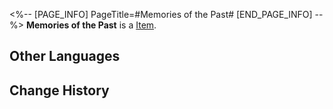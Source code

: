 <%-- [PAGE_INFO]
PageTitle=#Memories of the Past#
[END_PAGE_INFO] --%>
{{Item Infobox
|id          = 21004
|image       = Item Memories of the Past.png
|type        = 
|invCategory = Light Cone
|rarity      = 4
|effect      = Light Cone for the Path of {{Color|h|Harmony}}. The Light Cone ability is only effective for characters of this Path.
|description = An old photo lies on the far end of the table in the guardian's residence.<br />She would always subconsciously move her eyes away whenever she happened to see it.<br />The memories of the past had already become distant, but the dreams of today still linger.
}}
'''Memories of the Past''' is a [[Item]].

==Other Languages==
{{Other Languages
|en   = Memories of the Past
|zhs  = 记忆中的模样
|zht  = 記憶中的模樣
|ja   = {{Rubi|記憶|きおく}}の{{Rubi|中|なか}}の{{Rubi|姿|すがた}}
|ko   = 기억 속 모습
|es   = Imagen en el recuerdo
|fr   = Souvenirs du passé
|ru   = Воспоминания о прошлом
|th   = Memories of the Past
|vi   = Dáng Hình Trong Ký Ức
|de   = Erinnerungen an die Vergangenheit
|id   = Memories of the Past
|pt   = Memórias do Passado
}}

==Change History==
{{Change History|1.0}}